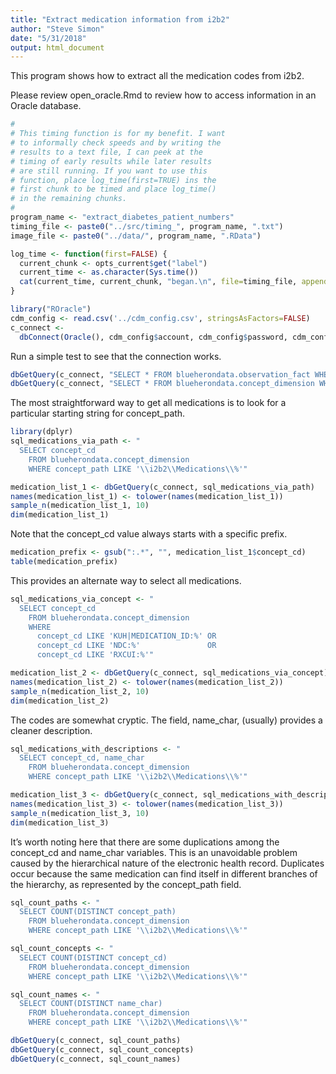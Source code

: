 ```yaml
---
title: "Extract medication information from i2b2"
author: "Steve Simon"
date: "5/31/2018"
output: html_document
---
```


This program shows how to extract all the medication codes from i2b2.

Please review open_oracle.Rmd to review how to access information in an Oracle database.

```r
#
# This timing function is for my benefit. I want
# to informally check speeds and by writing the
# results to a text file, I can peek at the
# timing of early results while later results
# are still running. If you want to use this
# function, place log_time(first=TRUE) ins the
# first chunk to be timed and place log_time()
# in the remaining chunks.
#
program_name <- "extract_diabetes_patient_numbers"
timing_file <- paste0("../src/timing_", program_name, ".txt")
image_file <- paste0("../data/", program_name, ".RData")

log_time <- function(first=FALSE) {
  current_chunk <- opts_current$get("label")
  current_time <- as.character(Sys.time())
  cat(current_time, current_chunk, "began.\n", file=timing_file, append=!first)
}
```

```r
library("ROracle")
cdm_config <- read.csv('../cdm_config.csv', stringsAsFactors=FALSE)
c_connect <-
  dbConnect(Oracle(), cdm_config$account, cdm_config$password, cdm_config$access)
```

Run a simple test to see that the connection works. 

```r
dbGetQuery(c_connect, "SELECT * FROM blueherondata.observation_fact WHERE rownum < 5")
dbGetQuery(c_connect, "SELECT * FROM blueherondata.concept_dimension WHERE rownum < 5")
```

The most straightforward way to get all medications is to look for a particular starting string for concept_path.

```r
library(dplyr)
sql_medications_via_path <- "
  SELECT concept_cd
    FROM blueherondata.concept_dimension 
    WHERE concept_path LIKE '\\i2b2\\Medications\\%'"

medication_list_1 <- dbGetQuery(c_connect, sql_medications_via_path)
names(medication_list_1) <- tolower(names(medication_list_1))
sample_n(medication_list_1, 10)
dim(medication_list_1)
```

Note that the concept_cd value always starts with a specific prefix.

```r
medication_prefix <- gsub(":.*", "", medication_list_1$concept_cd)
table(medication_prefix)
```

This provides an alternate way to select all medications.

```r
sql_medications_via_concept <- "
  SELECT concept_cd 
    FROM blueherondata.concept_dimension 
    WHERE 
      concept_cd LIKE 'KUH|MEDICATION_ID:%' OR
      concept_cd LIKE 'NDC:%'               OR
      concept_cd LIKE 'RXCUI:%'"

medication_list_2 <- dbGetQuery(c_connect, sql_medications_via_concept)
names(medication_list_2) <- tolower(names(medication_list_2))
sample_n(medication_list_2, 10)
dim(medication_list_2)
```

The codes are somewhat cryptic. The field, name_char, (usually) provides a cleaner description.

```r
sql_medications_with_descriptions <- "
  SELECT concept_cd, name_char
    FROM blueherondata.concept_dimension 
    WHERE concept_path LIKE '\\i2b2\\Medications\\%'"

medication_list_3 <- dbGetQuery(c_connect, sql_medications_with_descriptions)
names(medication_list_3) <- tolower(names(medication_list_3))
sample_n(medication_list_3, 10)
dim(medication_list_3)
```

It's worth noting here that there are some duplications among the concept_cd and name_char variables. This is an unavoidable problem caused by the hierarchical nature of the electronic health record. Duplicates occur because the same medication can find itself in different branches of the hierarchy, as represented by the concept_path field.

```r
sql_count_paths <- "
  SELECT COUNT(DISTINCT concept_path) 
    FROM blueherondata.concept_dimension 
    WHERE concept_path LIKE '\\i2b2\\Medications\\%'"

sql_count_concepts <- "
  SELECT COUNT(DISTINCT concept_cd)
    FROM blueherondata.concept_dimension 
    WHERE concept_path LIKE '\\i2b2\\Medications\\%'"

sql_count_names <- "
  SELECT COUNT(DISTINCT name_char) 
    FROM blueherondata.concept_dimension 
    WHERE concept_path LIKE '\\i2b2\\Medications\\%'"

dbGetQuery(c_connect, sql_count_paths)
dbGetQuery(c_connect, sql_count_concepts)
dbGetQuery(c_connect, sql_count_names)
```

